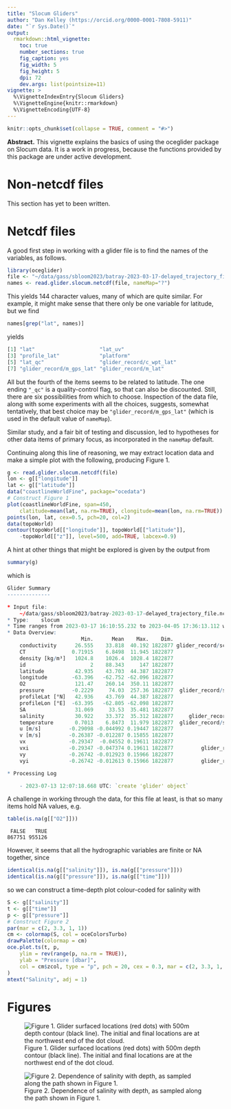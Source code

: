 ```yaml
---
title: "Slocum Gliders"
author: "Dan Kelley (https://orcid.org/0000-0001-7808-5911)"
date: "`r Sys.Date()`"
output:
  rmarkdown::html_vignette:
    toc: true
    number_sections: true
    fig_caption: yes
    fig_width: 5
    fig_height: 5
    dpi: 72
    dev.args: list(pointsize=11)
vignette: >
  %\VignetteIndexEntry{Slocum Gliders}
  %\VignetteEngine{knitr::rmarkdown}
  %\VignetteEncoding{UTF-8}
---
```


```r
knitr::opts_chunk$set(collapse = TRUE, comment = "#>")
```

**Abstract.** This vignette explains the basics of using the oceglider
package on Slocum data. It is \emph{very much} a work in progress,
because the functions provided by this package are under active
development.

# Non-netcdf files

This section has yet to been written.

# Netcdf files

A good first step in working with a glider file is to find the names
of the variables, as follows.

```r
library(oceglider)
file <- "~/data/gass/sbloom2023/batray-2023-03-17-delayed_trajectory_file.nc"
names <- read.glider.slocum.netcdf(file, nameMap="?")
```

This yields 144 character values, many of which are quite similar.
For example, it might make sense that there only be one variable for
latitude, but we find

```r
names[grep("lat", names)]
```

yields

```r
[1] "lat"                     "lat_uv"
[3] "profile_lat"             "platform"
[5] "lat_qc"                  "glider_record/c_wpt_lat"
[7] "glider_record/m_gps_lat" "glider_record/m_lat"
```

All but the fourth of the items seems to be related to latitude.  The
one ending `"_qc"` is a quality-control flag, so that can also be
discounted.  Still, there are six possibilities from which to choose.
Inspection of the data file, along with some experiments with all the
choices, suggests, somewhat tentatively, that best choice may be
`"glider_record/m_gps_lat"` (which is used in the default value of
`nameMap`).

Similar study, and a fair bit of testing and discussion, led to
hypotheses for other data items of primary focus, as incorporated in
the `nameMap` default.

Continuing along this line of reasoning, we may extract location data
and make a simple plot with the following, producing Figure 1.

```r
g <- read.glider.slocum.netcdf(file)
lon <- g[["longitude"]]
lat <- g[["latitude"]]
data("coastlineWorldFine", package="ocedata")
# Construct Figure 1
plot(coastlineWorldFine, span=450,
    clatitude=mean(lat, na.rm=TRUE), clongitude=mean(lon, na.rm=TRUE))
points(lon, lat, cex=0.5, pch=20, col=2)
data(topoWorld)
contour(topoWorld[["longitude"]], topoWorld[["latitude"]],
    -topoWorld[["z"]], level=500, add=TRUE, labcex=0.9)
```

A hint at other things that might be explored is given by the output from
```r
summary(g)
```
which is
```r
Glider Summary
--------------

* Input file:
    ~/data/gass/sbloom2023/batray-2023-03-17-delayed_trajectory_file.nc
* Type:    slocum
* Time ranges from 2023-03-17 16:10:55.232 to 2023-04-05 17:36:13.112 with 1822877 samples and mean increment 0.9999643 s
* Data Overview:
                        Min.      Mean    Max.    Dim.                             OriginalName
    conductivity      26.555    33.818  40.192 1822877 glider_record/sci_rbrctd_conductivity_00
    CT               0.71915    6.8498  11.945 1822877                 conservative_temperature
    density [kg/m³]   1024.8    1026.4  1028.4 1822877                                  density
    id                     2    88.343     147 1822877                               profile_id
    latitude          42.935    43.703  44.387 1822877                  glider_record/m_gps_lat
    longitude        -63.396   -62.752 -62.096 1822877                  glider_record/m_gps_lon
    O2                121.47    260.14  350.11 1822877                     oxygen_concentration
    pressure         -0.2229     74.03  257.36 1822877  glider_record/sci_rbrctd_seapressure_00
    profileLat [°N]   42.936    43.769  44.387 1822877                              profile_lat
    profileLon [°E]  -63.395   -62.805 -62.098 1822877                              profile_lon
    SA                31.069     33.53  35.481 1822877                        absolute_salinity
    salinity          30.922    33.372  35.312 1822877     glider_record/sci_rbrctd_salinity_00
    temperature       0.7013    6.8473  11.979 1822877  glider_record/sci_rbrctd_temperature_00
    u [m/s]         -0.29098 -0.044992 0.19447 1822877                                        u
    v [m/s]         -0.26387 -0.012287 0.15855 1822877                                        v
    vx              -0.29347  -0.04552 0.19611 1822877                 glider_record/m_water_vx
    vxi             -0.29347 -0.047374 0.19611 1822877         glider_record/m_initial_water_vx
    vy              -0.26742 -0.012923 0.15966 1822877                 glider_record/m_water_vy
    vyi             -0.26742 -0.012613 0.15966 1822877         glider_record/m_initial_water_vy

* Processing Log

    - 2023-07-13 12:07:18.668 UTC: `create 'glider' object`
```

A challenge in working through the data, for this file at least, is
that so many items hold NA values, e.g.

```r
table(is.na(g[["O2"]]))
```
```
 FALSE   TRUE
867751 955126
```

However, it seems that all the hydrographic variables are finite or NA
together, since

```r
identical(is.na(g[["salinity"]]), is.na(g[["pressure"]]))
identical(is.na(g[["pressure"]]), is.na(g[["time"]]))
```

so we can construct a time-depth plot colour-coded for salinity with

```r
S <- g[["salinity"]]
t <- g[["time"]]
p <- g[["pressure"]]
# Construct Figure 2
par(mar = c(2, 3.3, 1, 1))
cm <- colormap(S, col = oceColorsTurbo)
drawPalette(colormap = cm)
oce.plot.ts(t, p,
    ylim = rev(range(p, na.rm = TRUE)),
    ylab = "Pressure [dbar]",
    col = cm$zcol, type = "p", pch = 20, cex = 0.3, mar = c(2, 3.3, 1, 4)
)
mtext("Salinity", adj = 1)
```

# Figures

![Figure 1. Glider surfaced locations (red dots) with 500m depth
contour (black line). The initial and final locations are at the
northwest end of the dot cloud.](slocum_map.png)

![Figure 2. Dependence of salinity with depth, as sampled along the
path shown in Figure 1.](slocum_tz.png)

